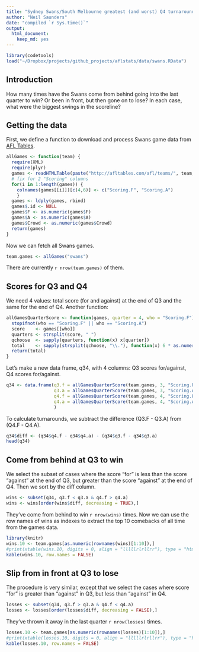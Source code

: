 ```yaml
---
title: "Sydney Swans/South Melbourne greatest (and worst) Q4 turnarounds"
author: "Neil Saunders"
date: "compiled `r Sys.time()`"
output: 
  html_document: 
    keep_md: yes
---
```


```r
library(codetools)
load("~/Dropbox/projects/github_projects/aflstats/data/swans.RData")
```

## Introduction

How many times have the Swans come from behind going into the last quarter to win? Or been in front, but then gone on to lose? In each case, what were the biggest swings in the scoreline?

## Getting the data

First, we define a function to download and process Swans game data from [AFL Tables](http://afltables.com).

```r
allGames <- function(team) {
  require(XML)
  require(plyr)
  games <- readHTMLTable(paste("http://afltables.com/afl/teams/", team, "/allgames.html", sep = ""), stringsAsFactors = FALSE)
  # fix for 2 "Scoring" columns
  for(i in 1:length(games)) {
    colnames(games[[i]])[c(4,6)] <- c("Scoring.F", "Scoring.A")
    }
  games <- ldply(games, rbind)
  games$.id <- NULL
  games$F <- as.numeric(games$F)
  games$A <- as.numeric(games$A)
  games$Crowd <- as.numeric(games$Crowd)
  return(games)
}
```

Now we can fetch all Swans games.

```r
team.games <- allGames("swans")
```

There are currently `r nrow(team.games)` of them.

## Scores for Q3 and Q4

We need 4 values: total score (for and against) at the end of Q3 and the same for the end of Q4. Another function:

```r
allGamesQuarterScore <- function(games, quarter = 4, who = "Scoring.F") {
  stopifnot(who == "Scoring.F" || who == "Scoring.A")
  score    <- games[[who]]
  quarters <- strsplit(score, " ")
  qchoose  <- sapply(quarters, function(x) x[quarter])
  total    <- sapply(strsplit(qchoose, "\\."), function(x) 6 * as.numeric(x[1]) + as.numeric(x[2]))
  return(total)
}
```

Let's make a new data frame, q34, with 4 columns: Q3 scores for/against, Q4 scores for/against.

```r
q34 <- data.frame(q3.f = allGamesQuarterScore(team.games, 3, "Scoring.F"),
                  q3.a = allGamesQuarterScore(team.games, 3, "Scoring.A"),
                  q4.f = allGamesQuarterScore(team.games, 4, "Scoring.F"),
                  q4.a = allGamesQuarterScore(team.games, 4, "Scoring.A")
                  )
```

To calculate turnarounds, we subtract the difference (Q3.F - Q3.A) from (Q4.F - Q4.A).

```r
q34$diff <- (q34$q4.f - q34$q4.a) - (q34$q3.f - q34$q3.a)
head(q34)
```

## Come from behind at Q3 to win

We select the subset of cases where the score "for" is less than the score "against" at the end of Q3, but greater than the score "against" at the end of Q4. Then we sort by the diff column.

```r
wins <- subset(q34, q3.f < q3.a & q4.f > q4.a)
wins <- wins[order(wins$diff, decreasing = TRUE),]
```

They've come from behind to win `r nrow(wins)` times. Now we can use the row names of wins as indexes to extract the top 10 comebacks of all time from the games data.

```r
library(knitr)
wins.10 <- team.games[as.numeric(rownames(wins)[1:10]),]
#print(xtable(wins.10, digits = 0, align = "lllllrlrllrr"), type = "html", include.rownames = FALSE)
kable(wins.10, row.names = FALSE)
```

## Slip from in front at Q3 to lose

The procedure is very similar, except that we select the cases where score "for" is greater than "against" in Q3, but less than "against" in Q4.

```r
losses <- subset(q34, q3.f > q3.a & q4.f < q4.a)
losses <- losses[order(losses$diff, decreasing = FALSE),]
```

They've thrown it away in the last quarter `r nrow(losses)` times.

```r
losses.10 <- team.games[as.numeric(rownames(losses)[1:10]),]
#print(xtable(losses.10, digits = 0, align = "lllllrlrllrr"), type = "html", include.rownames = FALSE)
kable(losses.10, row.names = FALSE)
```
